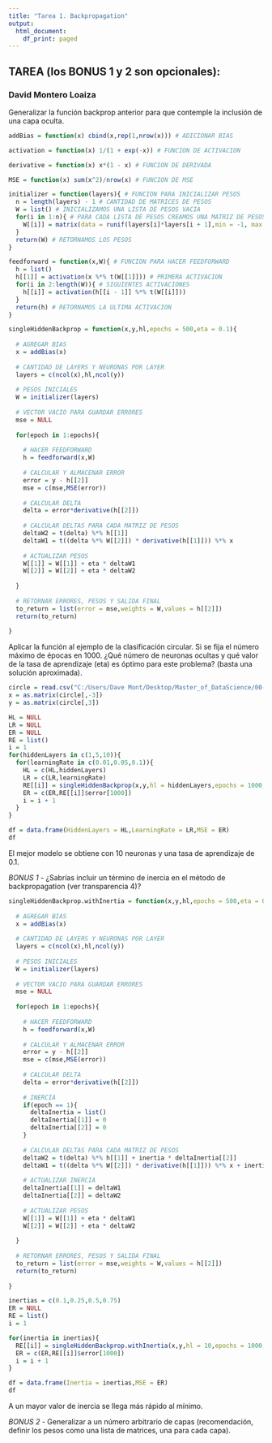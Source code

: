 ```yaml
---
title: "Tarea 1. Backpropagation"
output:
  html_document:
    df_print: paged
---
```


## TAREA (los BONUS 1 y 2 son opcionales):
### David Montero Loaiza

Generalizar la función backprop anterior para que contemple la inclusión de una capa oculta. 

```r
addBias = function(x) cbind(x,rep(1,nrow(x))) # ADICIONAR BIAS

activation = function(x) 1/(1 + exp(-x)) # FUNCION DE ACTIVACION

derivative = function(x) x*(1 - x) # FUNCION DE DERIVADA

MSE = function(x) sum(x^2)/nrow(x) # FUNCION DE MSE

initializer = function(layers){ # FUNCION PARA INICIALIZAR PESOS
  n = length(layers) - 1 # CANTIDAD DE MATRICES DE PESOS
  W = list() # INICIALIZAMOS UNA LISTA DE PESOS VACIA
  for(i in 1:n){ # PARA CADA LISTA DE PESOS CREAMOS UNA MATRIZ DE PESOS ALEATORIA
    W[[i]] = matrix(data = runif(layers[i]*layers[i + 1],min = -1, max = 1),nrow = layers[i + 1],ncol = layers[i])
  }
  return(W) # RETORNAMOS LOS PESOS
}

feedforward = function(x,W){ # FUNCION PARA HACER FEEDFORWARD
  h = list()
  h[[1]] = activation(x %*% t(W[[1]])) # PRIMERA ACTIVACION
  for(i in 2:length(W)){ # SIGUIENTES ACTIVACIONES
    h[[i]] = activation(h[[i - 1]] %*% t(W[[i]]))
  }
  return(h) # RETORNAMOS LA ULTIMA ACTIVACION
}
```

```r
singleHiddenBackprop = function(x,y,hl,epochs = 500,eta = 0.1){
  
  # AGREGAR BIAS
  x = addBias(x)
  
  # CANTIDAD DE LAYERS Y NEURONAS POR LAYER
  layers = c(ncol(x),hl,ncol(y))
  
  # PESOS INICIALES
  W = initializer(layers)
  
  # VECTOR VACIO PARA GUARDAR ERRORES
  mse = NULL
  
  for(epoch in 1:epochs){
    
    # HACER FEEDFORWARD
    h = feedforward(x,W)
    
    # CALCULAR Y ALMACENAR ERROR
    error = y - h[[2]]
    mse = c(mse,MSE(error))
    
    # CALCULAR DELTA
    delta = error*derivative(h[[2]])
    
    # CALCULAR DELTAS PARA CADA MATRIZ DE PESOS
    deltaW2 = t(delta) %*% h[[1]]
    deltaW1 = t((delta %*% W[[2]]) * derivative(h[[1]])) %*% x
    
    # ACTUALIZAR PESOS
    W[[1]] = W[[1]] + eta * deltaW1
    W[[2]] = W[[2]] + eta * deltaW2
    
  }
  
  # RETORNAR ERRORES, PESOS Y SALIDA FINAL
  to_return = list(error = mse,weights = W,values = h[[2]])
  return(to_return)
  
}
```

Aplicar la función al ejemplo de la clasificación circular. Si se fija el número máximo de épocas en 1000. ¿Qué número de neuronas ocultas y qué valor de la tasa de aprendizaje (eta) es óptimo para este problema? (basta una solución aproximada).

```r
circle = read.csv("C:/Users/Dave Mont/Desktop/Master_of_DataScience/00-datasets/circle.csv")
x = as.matrix(circle[,-3])
y = as.matrix(circle[,3])
```

```r
HL = NULL
LR = NULL
ER = NULL
RE = list()
i = 1
for(hiddenLayers in c(1,5,10)){
  for(learningRate in c(0.01,0.05,0.1)){
    HL = c(HL,hiddenLayers)
    LR = c(LR,learningRate)
    RE[[i]] = singleHiddenBackprop(x,y,hl = hiddenLayers,epochs = 1000,eta = learningRate)
    ER = c(ER,RE[[i]]$error[1000])
    i = i + 1
  }
}
```

```r
df = data.frame(HiddenLayers = HL,LearningRate = LR,MSE = ER)
df
```

El mejor modelo se obtiene con 10 neuronas y una tasa de aprendizaje de 0.1.

*BONUS 1* - ¿Sabrías incluir un término de inercia en el método de backpropagation (ver transparencia 4)?

```r
singleHiddenBackprop.withInertia = function(x,y,hl,epochs = 500,eta = 0.1,inertia = 0.5){
  
  # AGREGAR BIAS
  x = addBias(x)
  
  # CANTIDAD DE LAYERS Y NEURONAS POR LAYER
  layers = c(ncol(x),hl,ncol(y))
  
  # PESOS INICIALES
  W = initializer(layers)
  
  # VECTOR VACIO PARA GUARDAR ERRORES
  mse = NULL
  
  for(epoch in 1:epochs){
    
    # HACER FEEDFORWARD
    h = feedforward(x,W)
    
    # CALCULAR Y ALMACENAR ERROR
    error = y - h[[2]]
    mse = c(mse,MSE(error))
    
    # CALCULAR DELTA
    delta = error*derivative(h[[2]])
    
    # INERCIA
    if(epoch == 1){
      deltaInertia = list()
      deltaInertia[[1]] = 0
      deltaInertia[[2]] = 0
    }
    
    # CALCULAR DELTAS PARA CADA MATRIZ DE PESOS
    deltaW2 = t(delta) %*% h[[1]] + inertia * deltaInertia[[2]]
    deltaW1 = t((delta %*% W[[2]]) * derivative(h[[1]])) %*% x + inertia * deltaInertia[[1]]
    
    # ACTUALIZAR INERCIA
    deltaInertia[[1]] = deltaW1
    deltaInertia[[2]] = deltaW2
    
    # ACTUALIZAR PESOS
    W[[1]] = W[[1]] + eta * deltaW1 
    W[[2]] = W[[2]] + eta * deltaW2
    
  }
  
  # RETORNAR ERRORES, PESOS Y SALIDA FINAL
  to_return = list(error = mse,weights = W,values = h[[2]])
  return(to_return)
  
}
```

```r
inertias = c(0.1,0.25,0.5,0.75)
ER = NULL
RE = list()
i = 1

for(inertia in inertias){
  RE[[i]] = singleHiddenBackprop.withInertia(x,y,hl = 10,epochs = 1000,eta = 0.1,inertia = inertia)
  ER = c(ER,RE[[i]]$error[1000])
  i = i + 1
}
```

```r
df = data.frame(Inertia = inertias,MSE = ER)
df
```

A un mayor valor de inercia se llega más rápido al mínimo.

*BONUS 2* - Generalizar a un número arbitrario de capas (recomendación, definir los pesos como una lista de matrices, una para cada capa).